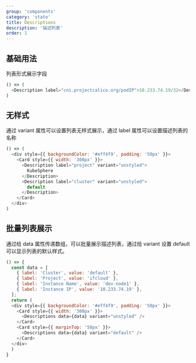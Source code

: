 ```yaml
---
group: 'components'
category: 'state'
title: Descriptions
description: '描述列表'
order: 1
---
```


## 基础用法

列表形式展示字段

```js live=true
() => (
  <Description label="cni.projectcalico.org/podIP">10.233.74.19/32</Description>
)
```

## 无样式

通过 variant 属性可以设置列表无样式展示，通过 label 属性可以设置描述列表的名称

```js live=true
() => (
  <div style={{ backgroundColor: '#eff4f9', padding: '50px' }}>
    <Card style={{ width: '300px' }}>
      <Description label="project" variant="unstyled">
        KubeSphere
      </Description>
      <Description label="cluster" variant="unstyled">
        default
      </Description>
    </Card>
  </div>
)
```

## 批量列表展示

通过给 data 属性传递数组，可以批量展示描述列表，通过给 variant 设置 default 可以显示列表的默认样式。

```js live=true
() => {
  const data = [
    { label: 'Cluster', value: 'default' },
    { label: 'Project', value: 'ifcloud' },
    { label: 'Instance Name', value: 'dev-node1' },
    { label: 'Instance IP', value: '10.233.74.19' },
  ];
  return (
  <div style={{ backgroundColor: '#eff4f9', padding: '50px' }}>
    <Card style={{ width: '300px' }}>
      <Descriptions data={data} variant="unstyled" />
    </Card>
    <Card style={{ marginTop: '50px' }}>
      <Descriptions data={data} variant="default" />
    </Card>
  </div>
  )
}
```
